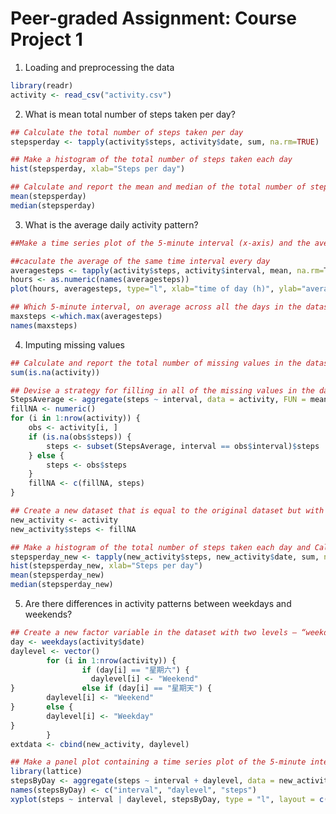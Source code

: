 Peer-graded Assignment: Course Project 1
=============================================
1. Loading and preprocessing the data

```r
library(readr)
activity <- read_csv("activity.csv")
```
2. What is mean total number of steps taken per day?

```r
## Calculate the total number of steps taken per day
stepsperday <- tapply(activity$steps, activity$date, sum, na.rm=TRUE)
```

```r
## Make a histogram of the total number of steps taken each day
hist(stepsperday, xlab="Steps per day")
```

```r
## Calculate and report the mean and median of the total number of steps taken per day
mean(stepsperday)
median(stepsperday)
```

3. What is the average daily activity pattern?

```r
##Make a time series plot of the 5-minute interval (x-axis) and the average number of steps taken, averaged across all days (y-axis)

##caculate the average of the same time interval every day 
averagesteps <- tapply(activity$steps, activity$interval, mean, na.rm=T)
hours <- as.numeric(names(averagesteps))
plot(hours, averagesteps, type="l", xlab="time of day (h)", ylab="average number of steps in 5-min interval", main="Daily activity pattern")
```

```r
## Which 5-minute interval, on average across all the days in the dataset, contains the maximum number of steps?
maxsteps <-which.max(averagesteps)
names(maxsteps)
```

4. Imputing missing values

```r
## Calculate and report the total number of missing values in the dataset (i.e. the total number of rows with NAs)
sum(is.na(activity))
```

```r
## Devise a strategy for filling in all of the missing values in the dataset. The strategy does not need to be sophisticated. For example, you could use the mean/median for that day, or the mean for that 5-minute interval, etc.
StepsAverage <- aggregate(steps ~ interval, data = activity, FUN = mean)
fillNA <- numeric()
for (i in 1:nrow(activity)) {
    obs <- activity[i, ]
    if (is.na(obs$steps)) {
        steps <- subset(StepsAverage, interval == obs$interval)$steps
    } else {
        steps <- obs$steps
    }
    fillNA <- c(fillNA, steps)
}
```

```r
## Create a new dataset that is equal to the original dataset but with the missing data filled in.
new_activity <- activity
new_activity$steps <- fillNA
```

```r
## Make a histogram of the total number of steps taken each day and Calculate and report the mean and median total number of steps taken per day. Do these values differ from the estimates from the first part of the assignment? What is the impact of imputing missing data on the estimates of the total daily number of steps?
stepsperday_new <- tapply(new_activity$steps, new_activity$date, sum, na.rm=TRUE)
hist(stepsperday_new, xlab="Steps per day")
mean(stepsperday_new)
median(stepsperday_new)
```

5. Are there differences in activity patterns between weekdays and weekends?
```r
## Create a new factor variable in the dataset with two levels – “weekday” and “weekend” indicating whether a given date is a weekday or weekend day.
day <- weekdays(activity$date)
daylevel <- vector()
        for (i in 1:nrow(activity)) {
                if (day[i] == "星期六") {
                  daylevel[i] <- "Weekend"
}               else if (day[i] == "星期天") {
        daylevel[i] <- "Weekend"
}       else {
        daylevel[i] <- "Weekday"
}
        }
extdata <- cbind(new_activity, daylevel)
```

```r
## Make a panel plot containing a time series plot of the 5-minute interval (x-axis) and the average number of steps taken, averaged across all weekday days or weekend days (y-axis). 
library(lattice)
stepsByDay <- aggregate(steps ~ interval + daylevel, data = new_activity, mean)
names(stepsByDay) <- c("interval", "daylevel", "steps")
xyplot(steps ~ interval | daylevel, stepsByDay, type = "l", layout = c(1, 2), xlab = "Interval", ylab = "Number of steps")
```